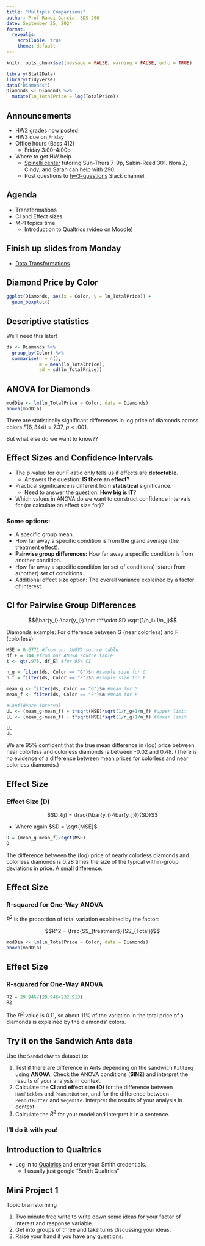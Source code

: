 ```yaml
---
title: "Multiple Comparisons"
author: Prof Randi Garcia, SDS 290
date: September 25, 2024
format: 
  revealjs:
    scrollable: true
    theme: default
---
```


```r
knitr::opts_chunk$set(message = FALSE, warning = FALSE, echo = TRUE)
```

```r
library(Stat2Data)
library(tidyverse)
data("Diamonds")
Diamonds <- Diamonds %>%
  mutate(ln_TotalPrice = log(TotalPrice))
```

## Announcements

-   HW2 grades now posted
-   HW3 due on Friday 
-   Office hours (Bass 412)
    -   Friday 3:00-4:00p
-   Where to get HW help
    -   [Spinelli center](https://www.smith.edu/qlc/tutoring.html) tutoring Sun-Thurs 7-9p, Sabin-Reed 301. Nora Z, Cindy, and Sarah can help with 290.
    -   Post questions to [hw3-questions](https://smith.enterprise.slack.com/archives/C07NL5E7K8A) Slack channel. 

## Agenda

-   Transformations
-   CI and Effect sizes
-   MP1 topics time
    -   Introduction to Qualtrics (video on Moodle)

## Finish up slides from Monday

-   [Data Transformations](https://randilgarcia.github.io/sds290fall24/lectures/06_CI-effect-sizes.html#/data-transformations)

## Diamond Price by Color

```r
ggplot(Diamonds, aes(x = Color, y = ln_TotalPrice)) +
  geom_boxplot()
```

## Descriptive statistics

We'll need this later! 

```r
ds <- Diamonds %>%
  group_by(Color) %>%
  summarise(n = n(),
            m = mean(ln_TotalPrice),
            sd = sd(ln_TotalPrice))
```


## ANOVA for Diamonds

```r
modDia <- lm(ln_TotalPrice ~ Color, data = Diamonds)
anova(modDia)
```

There are statistically significant differences in log price of diamonds across colors $F(6, 344) = 7.37$, $p < .001$.

But what else do we want to know??

## Effect Sizes and Confidence Intervals

-   The p-value for our F-ratio only tells us if effects are **detectable**.
    -   Answers the question: **IS there an effect?**
-   Practical significance is different from **statistical** significance.
    -   Need to answer the question: **How big is IT**?
-   Which values in ANOVA do we want to construct confidence intervals for (or calculate an effect size for)?

### Some options:

-   A specific group mean.
-   How far away a specific condition is from the grand average (the treatment effect).
-   **Pairwise group differences:** How far away a specific condition is from another condition.
-   How far away a specific condition (or set of conditions) is(are) from a(nother) set of conditions.
-   Additional effect size option: The overall variance explained by a factor of interest.

## CI for Pairwise Group Differences

$$(\bar{y_i}-\bar{y_j}) \pm t^*\cdot SD \sqrt{1/n_i+1/n_j}$$

Diamonds example: For difference between G (near colorless) and F (colorless)

```r
MSE = 0.6771 #from our ANOVA source table
df_E = 344 #from our ANOVA source table
t <- qt(.975, df_E) #for 95% CI

n_g = filter(ds, Color == "G")$n #sample size for G
n_f = filter(ds, Color == "F")$n #sample size for F

mean_g <- filter(ds, Color == "G")$m #mean for G
mean_f <- filter(ds, Color == "F")$m #mean for F

#Confidence interval
UL <- (mean_g-mean_f) + t*sqrt(MSE)*sqrt(1/n_g+1/n_f) #upper limit
LL <- (mean_g-mean_f) - t*sqrt(MSE)*sqrt(1/n_g+1/n_f) #lower limit

LL
UL
```

We are 95% confident that the true mean difference in (log) price between near colorless and colorless diamonds is between -0.02 and 0.48. (There is no evidence of a difference between mean prices for colorless and near colorless diamonds.)

## Effect Size

### Effect Size (D)

$$D_{ij} = \frac{(\bar{y_i}-\bar{y_j})}{SD}$$

-   Where again $SD = \sqrt{MSE}$

```r
D = (mean_g-mean_f)/sqrt(MSE)
D
```

The difference between the (log) price of nearly colorless diamonds and colorless diamonds is 0.28 times the size of the typical within-group deviations in price. A small difference.

## Effect Size

### R-squared for One-Way ANOVA

$R^2$ is the proportion of total variation explained by the factor:

$$R^2 = \frac{SS_{treatment}}{SS_{Total}}$$

```r
modDia <- lm(ln_TotalPrice ~ Color, data = Diamonds)
anova(modDia)
```

## Effect Size

### R-squared for One-Way ANOVA

```r
R2 = 29.946/(29.946+232.913)
R2
```

The $R^2$ value is 0.11, so about 11% of the variation in the total price of a diamonds is explained by the diamonds' colors.

## Try it on the Sandwich Ants data

Use the `SandwichAnts` dataset to:

1.  Test if there are difference in Ants depending on the sandwich `Filling` using **ANOVA**. Check the ANOVA conditions (**SINZ**) and interpret the results of your analysis in context. 
2.  Calculate the **CI** and **effect size (D)** for the difference between `HamPickles` and `PeanutButter`, and for the difference between `PeanutButter` and `Vegemite`. Interpret the results of your analysis in context.
3.  Calculate the $R^2$ for your model and interpret it in a sentence.

### I'll do it with you!

<!-- ## Multiple Comparisons -->

<!-- If we want to do all pairwise comparisons for the walking babies, how many comparisons would we need to make? -->

<!-- ## Multiple Comparisons -->

<!-- If we want to do all pairwise comparisons for the leafhoppers, how many comparisons would we need to make? We could use the *n choose k* formula: -->

<!-- $${n \choose k} = \frac{n!}{k!(n-k)!}$$ -->

<!-- ## Multiple Comparisons -->

<!-- If we want to do all pairwise comparisons for the leafhoppers, how many comparisons would we need to make? We could use the *4 choose 2* formula: -->

<!-- $${4 \choose 2} = \frac{4!}{2!(4-2)!}=\frac{4\cdot3\cdot2\cdot1}{2\cdot1(2\cdot1)}=\frac{24}{4}=6$$ -->

<!-- ## Multiple Comparisons -->

<!-- If we want to do all pairwise comparisons for the leafhoppers, how many comparisons would we need to make? -->

<!-- $${n \choose k} = \frac{n!}{k!(n-k)!}$$ -->

<!-- -   When we have more than two levels of a factor of interest, we might want to compare specific groups to see which one differ from each other. We can -->
<!--     -   Compute a confidence interval for the difference between two groups. -->
<!--     -   Run a set of all **pairwise comparisons**. -->
<!--     -   Create **custom contrasts** of more complex ideas. -->

<!-- ### Recall: our Type I error rate is 5% for one test! If the null hypothesis were true, 1 out of 20 tests we run would be significant. -->

<!-- ## Adjusting for Multiple Comparisons -->

<!-- When we do multiple significance tests (or construct multiple confidence intervals), our effective type I error rate is inflated. Most statisticians agree that we should adjust our type I error rate to account for our multiple tests, and control the **familywise** error rate. -->

<!-- Four methods for controlling the familywise : -->

<!-- 1.  Fisher Least Significant Difference (Fisher's LSD) -->
<!-- 2.  Tukey Honest Significant Difference (Tukey's HSD) -->
<!-- 3.  Scheffe test -->
<!-- 4.  The Bonferroni correction -->

<!-- ## Adjusting for Multiple Comparisons -->

<!-- When we do multiple significance tests (or construct multiple confidence intervals), our effective type I error rate is inflated. Most statisticians agree that we should adjust our type I error rate to account for our multiple tests, and control the **familywise** error rate. -->

<!-- Four methods for controlling the familywise : -->

<!-- 1.  **Fisher Least Significant Difference (Fisher's LSD)** -->
<!-- 2.  Tukey Honest Significant Difference (Tukey's HSD) -->
<!-- 3.  Scheffe test -->
<!-- 4.  **The Bonferroni correction** -->

<!-- ## Fisher's LSD -->

<!-- Fisher's LSD reasons that a pairwise difference is significant as long as it's larger than the margin of error for that pairwise comparison. Thee step process: -->

<!-- -   **Step 1**: Is the omnibus ANOVA F-test significant? No $\longrightarrow$ Stop, Yes $\longrightarrow$ Step 2, -->

<!--   -->

<!-- -   **Step 2**: Find the least significant difference (LSD) for each pair: -->

<!-- $$LSD = t^*\cdot SD \sqrt{1/n_1+1/n_2}$$ -->

<!-- -   Where $t^*$ is your critical $t$ for the $df_{error}$ and your level of confidence, -->
<!-- -   and $SD = \sqrt{MSE}$. -->

<!--   -->

<!-- -   **Step 3**: Declare each difference of group means significant if the difference is as large as the LSD. -->

<!-- ## Fisher's LSD -->

<!-- For the sandwich ants. -->

<!-- ```{r, include=FALSE} -->
<!-- data("SandwichAnts") -->

<!-- SandwichAnts %>% -->
<!--   group_by(Filling) %>% -->
<!--   summarise(n = n(), -->
<!--             m = mean(Ants), -->
<!--             sd = sd(Ants)) -->
<!-- ``` -->

<!-- ```{r} -->
<!-- mean_v = 34.625 -->
<!-- mean_h = 55.500 -->
<!-- mean_p = 40.375 -->

<!-- MSE = 157.01 #from our ANOVA source table -->
<!-- df_E = 45 #from our ANOVA source table -->
<!-- t <- qt(.975, df_E) #for 95% CI -->

<!-- n = 16 #this is a balance design! -->
<!-- LSD = t*sqrt(MSE)*sqrt(1/n+1/n) -->
<!-- LSD -->
<!-- ``` -->

<!-- ## Fisher's LSD -->

<!-- For the sandwich ants. Fisher's **LSD is 8.923**. -->

<!-- ```{r} -->
<!-- mean_h-mean_p -->
<!-- mean_h-mean_v -->
<!-- mean_p-mean_v -->
<!-- ``` -->

<!-- Based on Fisher's LSD there are statistically significant differences between the number of ants on the ham and pickles filled sandwiches and both the peanut butter and Vegemite sandwiches, but not between the peanut butter and Vegemite sandwiches. Do ants like meat or pickles?! -->

<!-- ## Bonferroni Correction -->

<!-- The bonferroni correction simply takes our type I error rate ($\alpha = .05$) and divides by the number of tests we're conducting. For sandwich ants it is 3. Here's the n choose k formula again for sandwich ants: -->

<!-- $${3 \choose 2} = \frac{3!}{2!(3-2)!}=3$$ -->

<!-- ```{r} -->
<!-- #bonferroni correction -->
<!-- .05/3 -->
<!-- ``` -->

<!-- We could conduct $t$-tests (or multiple regression!) for all pairs of conditions, but use an alpha of .0167 (instead of .05) to make your decision about rejecting the null hypothesis. Your $p$-value will need to be less than .0167 to reject the null hypothesis. -->

<!-- ## Using Multiple Regression -->

<!-- ```{r} -->
<!-- antsMod <- lm(Ants ~ Filling, data = SandwichAnts) -->
<!-- summary(antsMod) -->
<!-- ``` -->

<!-- ## Using Multiple Regression -->

<!-- ```{r, echo=FALSE} -->
<!-- antsMod <- lm(Ants ~ Filling, data = SandwichAnts) -->
<!-- summary(antsMod) -->
<!-- ``` -->

<!-- Using multiple regression with a bonferroni correction applied, what do we conclude about the differences in ants between filling conditions? Which comparison is missing? -->

## Introduction to Qualtrics

-   Log in to [Qualtrics](https://smithcollege.qualtrics.com) and enter your Smith credentials.
    -   I usually just google "Smith Qualtrics"
    
## Mini Project 1

Topic brainstorming

1.  Two minute free write to write down some ideas for your factor of interest and response variable.
2.  Get into groups of three and take turns discussing your ideas.
3.  Raise your hand if you have any questions.    
